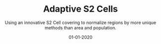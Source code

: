 ---
name: "Adaptive S2 Cells"
description: Using an innovative S2 Cell covering to normalize regions by more unique methods than area and population.

title: "Adaptive S2 Cells"
subtitle: Using an innovative S2 Cell covering to normalize regions by more unique methods than area and population.

date: "01-01-2020"
order: 6
thumbnail: media/thumbnail.png

company: "Topos"
collaborators: 
- Eric Buth

categories:
  - algorithm-creation
embeddedImages:

---